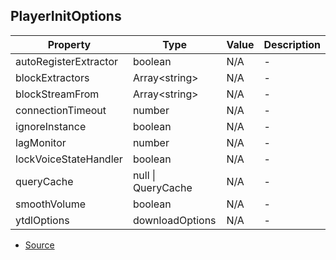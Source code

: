 ## PlayerInitOptions


| Property | Type | Value | Description |
| ----------- | ----------- | ----------- | ----------- |
| autoRegisterExtractor | boolean | N/A | - |
| blockExtractors | Array\<string> | N/A | - |
| blockStreamFrom | Array\<string> | N/A | - |
| connectionTimeout | number | N/A | - |
| ignoreInstance | boolean | N/A | - |
| lagMonitor | number | N/A | - |
| lockVoiceStateHandler | boolean | N/A | - |
| queryCache | null \| QueryCache | N/A | - |
| smoothVolume | boolean | N/A | - |
| ytdlOptions | downloadOptions | N/A | - |


- [Source](https://github.com/Androz2091/discord-player/blob/74f0fa7/packages/discord-player/src/types/types.ts#L333)